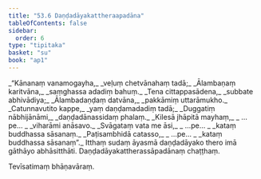 ```yaml
---
title: "53.6 Daṇḍadāyakattheraapadāna"
tableOfContents: false
sidebar:
  order: 6
type: "tipitaka"
basket: "su"
book: "ap1"
---
```



<DynamicBreadcrumb />

<Division number="36" book="ap1" bookNo="20" page="432">

<Paragraph number="6843" type="verses" book="ap1">
_“Kānanaṃ vanamogayha,_  
_veḷuṃ chetvānahaṃ tadā;_  
_Ālambaṇaṃ karitvāna,_  
_saṃghassa adadiṃ bahuṃ._  

</Paragraph>

</Division>
<Division number="37" book="ap1" bookNo="20" page="432">

<Paragraph number="6844" type="verses" book="ap1">
_Tena cittappasādena,_  
_subbate abhivādiya;_  
_Ālambadaṇḍaṃ datvāna,_  
_pakkāmiṃ uttarāmukho._  

</Paragraph>

</Division>
<Division number="38" book="ap1" bookNo="20" page="432">

<Paragraph number="6845" type="verses" book="ap1">
_Catunnavutito kappe,_  
_yaṃ daṇḍamadadiṃ tadā;_  
_Duggatiṃ nābhijānāmi,_  
_daṇḍadānassidaṃ phalaṃ._  

</Paragraph>

</Division>
<Division number="39" book="ap1" bookNo="20" page="432">

<Paragraph number="6846" type="verses" book="ap1">
_Kilesā jhāpitā mayhaṃ,_  
_ …pe… _  
_viharāmi anāsavo._  

</Paragraph>

</Division>
<Division number="40" book="ap1" bookNo="20" page="432">

<Paragraph number="6847" type="verses" book="ap1">
_Svāgataṃ vata me āsi,_  
_ …pe… _  
_kataṃ buddhassa sāsanaṃ._  

</Paragraph>

</Division>
<Division number="41" book="ap1" bookNo="20" page="432">

<Paragraph number="6848" type="verses" book="ap1">
_Paṭisambhidā catasso,_  
_ …pe… _  
_kataṃ buddhassa sāsanaṃ”._  

</Paragraph>

<Paragraph number="6849" book="ap1">
Itthaṃ sudaṃ āyasmā daṇḍadāyako thero imā gāthāyo abhāsitthāti.

</Paragraph>
</Division>

<Paragraph number="6850" type="center" book="ap1">
Daṇḍadāyakattherassāpadānaṃ chaṭṭhaṃ.

  
Tevīsatimaṃ bhāṇavāraṃ.
</Paragraph>